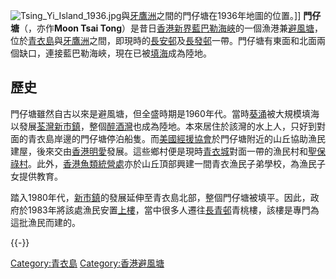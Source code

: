 {{unreferenced|time=2014-06-12T15:16:53+00:00}}
[[Image:Tsing_Yi_Island_1936.jpg|thumb]]與[[牙鷹洲|牙鷹洲]]之間的門仔塘在1936年地圖的位置。]]
'''門仔塘'''（{{lang-en|'''Mun Tsai Tong'''}}，亦作'''Moon Tsai Tong'''）是昔日[[香港|香港]][[新界|新界]][[藍巴勒海峽|藍巴勒海峽]]的一個漁港兼[[避風塘|避風塘]]，位於[[青衣島|青衣島]]與[[牙鷹洲|牙鷹洲]]之間，即現時的[[長安邨|長安邨]]及[[長發邨|長發邨]]一帶。門仔塘有東面和北面兩個缺口，連接藍巴勒海峽，現在已被[[填海|填海]]成為陸地。

==歷史==
門仔塘雖然自古以來是避風塘，但全盛時期是1960年代。當時[[葵涌|葵涌]]被大規模填海以發展[[荃灣新市鎮|荃灣新市鎮]]，整個[[醉酒灣|醉酒灣]]也成為陸地。本來居住於該灣的水上人，只好到對面的青衣島岸邊的門仔塘停泊船隻。而[[美國經援協會|美國經援協會]]於門仔塘附近的山丘協助漁民建屋，後來交由[[香港明愛|香港明愛]]發展。這些鄉村便是現時[[青衣城|青衣城]]對面一帶的漁民村和[[聖保祿村|聖保祿村]]。此外，[[香港魚類統營處|香港魚類統營處]]亦於山丘頂部興建一間青衣漁民子弟學校，為漁民子女提供教育。

踏入1980年代，[[香港新市鎮|新市鎮]]的發展延伸至青衣島北部，整個門仔塘被填平。因此，政府於1983年將該處漁民安置[[香港公共房屋|上樓]]，當中很多人遷往[[長青邨|長青邨]]青桃樓，該樓是專門為這批漁民而建的。

{{HK-geo-stub}}

{{-}}
{{葵青區}}

[[Category:青衣島|Category:青衣島]]
[[Category:香港避風塘|Category:香港避風塘]]